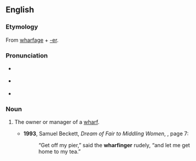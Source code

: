 ==English==

===Etymology===
From [[wharfage]] + [[-er]].

===Pronunciation===
* {{a|RP}} {{IPA|/ˈwɔː.fɪn.d͡ʒə/|lang=en}}
* {{a|GA}} {{IPA|/ˈwɔɹ.fɪn.d͡ʒɚ/|lang=en}}
* {{a|wine/whine}} {{IPA|/ˈhwɔɹ.fɪn.d͡ʒɚ/|lang=en}}

===Noun===
{{en-noun}}

# {{lb|en|chiefly|historical}} The owner or manager of a [[wharf]].
#* '''1993''', Samuel Beckett, ''Dream of Fair to Middling Women'', {{ISBN|1559702176}}, page 7:
#*: “Get off my pier,” said the '''wharfinger''' rudely, “and let me get home to my tea.”